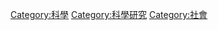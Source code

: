 {{Commons cat|Science in society}}

[[Category:科學|Category:科學]]
[[Category:科學研究|Category:科學研究]]
[[Category:社會|Category:社會]]